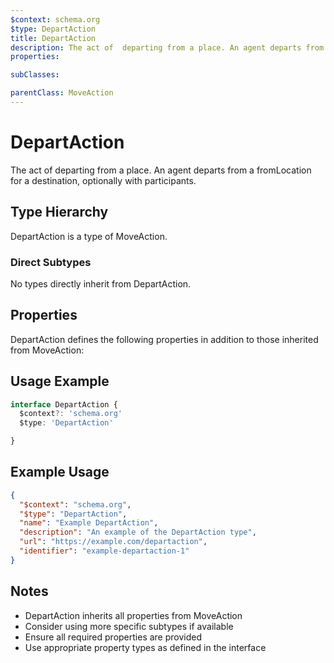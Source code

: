 ```yaml
---
$context: schema.org
$type: DepartAction
title: DepartAction
description: The act of  departing from a place. An agent departs from a fromLocation for a destination, optionally with participants.
properties:

subClasses:

parentClass: MoveAction
---
```


# DepartAction

The act of  departing from a place. An agent departs from a fromLocation for a destination, optionally with participants.

## Type Hierarchy

DepartAction is a type of MoveAction.

### Direct Subtypes

No types directly inherit from DepartAction.

## Properties

DepartAction defines the following properties in addition to those inherited from MoveAction:



## Usage Example

```typescript
interface DepartAction {
  $context?: 'schema.org'
  $type: 'DepartAction'

}
```

## Example Usage

```json
{
  "$context": "schema.org",
  "$type": "DepartAction",
  "name": "Example DepartAction",
  "description": "An example of the DepartAction type",
  "url": "https://example.com/departaction",
  "identifier": "example-departaction-1"
}
```

## Notes

- DepartAction inherits all properties from MoveAction
- Consider using more specific subtypes if available
- Ensure all required properties are provided
- Use appropriate property types as defined in the interface
